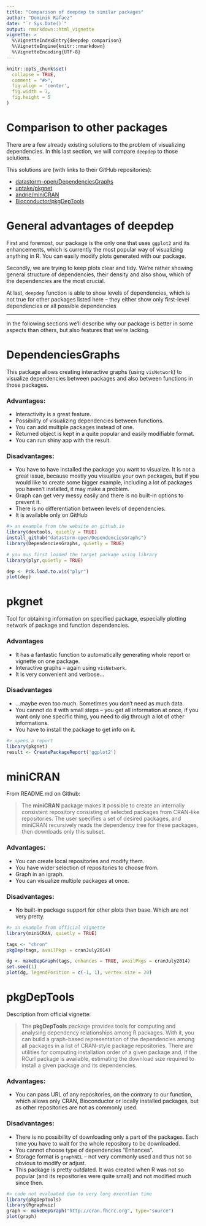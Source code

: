 ```yaml
---
title: "Comparison of deepdep to similar packages"
author: "Dominik Rafacz"
date: "`r Sys.Date()`"
output: rmarkdown::html_vignette
vignette: >
  %\VignetteIndexEntry{deepdep comparison}
  %\VignetteEngine{knitr::rmarkdown}
  %\VignetteEncoding{UTF-8}
---
```



```r
knitr::opts_chunk$set(
  collapse = TRUE,
  comment = "#>",
  fig.align = 'center', 
  fig.width = 7, 
  fig.height = 5
)
```

# Comparison to other packages

There are a few already existing solutions to the problem of visualizing dependencies. In this last section, we will compare `deepdep` to those solutions.

This solutions are (with links to their GitHub repositories):

* [datastorm-open/DependenciesGraphs](https://github.com/datastorm-open/DependenciesGraphs)
* [uptake/pkgnet](https://github.com/uptake/pkgnet)
* [andrie/miniCRAN](https://github.com/andrie/miniCRAN)
* [Bioconductor/pkgDepTools](https://github.com/Bioconductor/pkgDepTools) 

# General advantages of deepdep

First and foremost, our package is the only one that uses `ggplot2` and its enhancements, which is currently the most popular way of visualizing anything in R. You can easily modify plots generated with our package.

Secondly, we are trying to keep plots clear and tidy. We're rather showing general structure of dependencies, their density and also show, which of the dependencies are the most crucial.

At last, `deepdep` function is able to show levels of dependencies, which is not true for other packages listed here -- they either show only first-level dependencies or all possible dependencies 

---

In the following sections we'll describe why our package is better in some aspects than others, but also features that we're lacking.

# DependenciesGraphs

This package allows creating interactive graphs (using `visNetwork`) to visualize dependencies between packages and also between functions in those packages.

### Advantages:

* Interactivity is a great feature.
* Possibility of visualizing dependencies between functions.
* You can add multiple packages instead of one.
* Returned object is kept in a quite popular and easily modifiable format.
* You can run shiny app with the result.

### Disadvantages:

* You have to have installed the package you want to visualize. It is not a great issue, because mostly you visualize your own packages, but if you would like to create some bigger example, including a lot of packages you haven't installed, it may make a problem.
* Graph can get very messy easily and there is no built-in options to prevent it.
* There is no differentiation between levels of dependencies.
* It is available only on GitHub

```r
#> an example from the website on github.io
library(devtools, quietly = TRUE)
install_github("datastorm-open/DependenciesGraphs")
library(DependenciesGraphs, quietly = TRUE)

# you mus first loaded the target package using library
library(plyr,quietly = TRUE)

dep <- Pck.load.to.vis("plyr")
plot(dep)

```

# pkgnet

Tool for obtaining information on specified package, especially plotting network of package and function dependencies.

### Advantages
* It has a fantastic function to automatically generating whole report or vignette on one package.
* Interactive graphs -- again using `visNetwork`.
* It is very convenient and verbose...

### Disadvantages
* ...maybe even too much. Sometimes you don't need as much data.
* You cannot do it with small steps -- you get all information at once, if you want only one specific thing, you need to dig through a lot of other informations.
* You have to install the package to get info on it.

```r
#> opens a report
library(pkgnet)
result <- CreatePackageReport('ggplot2')

```
# miniCRAN
From README.md on Github:

> The **miniCRAN** package makes it possible to create an internally consistent repository consisting of selected packages from CRAN-like repositories. The user specifies a set of desired packages, and miniCRAN recursively reads the dependency tree for these packages, then downloads only this subset.

### Advantages:
* You can create local repositories and modify them.
* You have wider selection of repositories to choose from.
* Graph in an igraph.
* You can visualize multiple packages at once.

### Disadvantages:
* No built-in package support for other plots than base. Which are not very pretty.

```r
#> an example from official vignette
library(miniCRAN, quietly = TRUE)

tags <- "chron"
pkgDep(tags, availPkgs = cranJuly2014)

dg <- makeDepGraph(tags, enhances = TRUE, availPkgs = cranJuly2014)
set.seed(1)
plot(dg, legendPosition = c(-1, 1), vertex.size = 20)
```
# pkgDepTools

Description from official vignette:

> The **pkgDepTools** package provides tools for computing and
analysing dependency relationships among R packages.  With it, you can
build a graph-based representation of the dependencies among all
packages in a list of CRAN-style package repositories.  There are
utilities for computing installation order of a given package and, if
the RCurl package is available, estimating the download size required
to install a given package and its dependencies.

### Advantages:
* You can pass URL of any repositories, on the contrary to our function, which allows only CRAN, Bioconductor or locally installed packages, but as other repositories are not as commonly used. 

### Disadvantages:
* There is no possibility of downloading only a part of the packages. Each time you have to wait for the whole repository to be downloaded.
* You cannot choose type of dependencies "Enhances".
* Storage format is `graphNEL` -- not very commonly used and thus not so obvious to modify or adjust.
* This package is pretty outdated. It was created when R was not so popular (and its repositories were quite small) and not modified much since then.

```r
#> code not evaluated due to very long execution time
library(pkgDepTools)
library(Rgraphviz)
graph <- makeDepGraph("http://cran.fhcrc.org", type="source") 
plot(graph)
```
